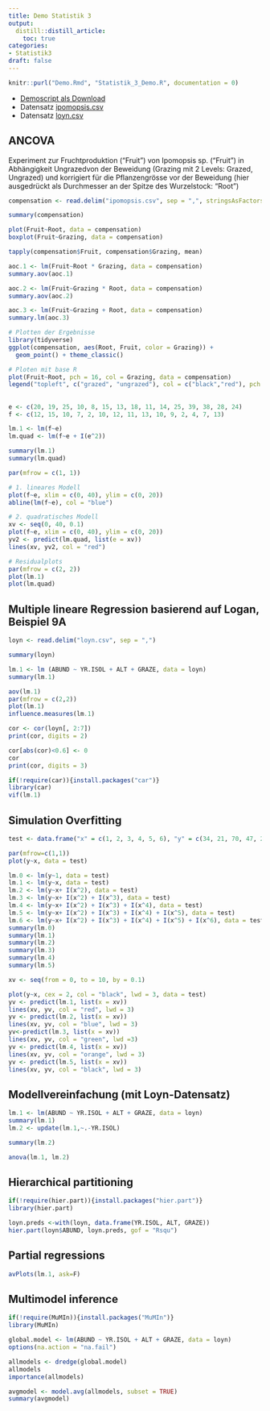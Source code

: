 ```yaml
---
title: Demo Statistik 3
output: 
  distill::distill_article:
    toc: true
categories:
- Statistik3
draft: false
---
```


```r
knitr::purl("Demo.Rmd", "Statistik_3_Demo.R", documentation = 0)
```

- [Demoscript als Download](Statistik_3_Demo_v.06.R)  
- Datensatz [ipomopsis.csv](https:///ResearchMethods-ZHAW/datasets/raw/main/statistik/ipomopsis.csv)
- Datensatz [loyn.csv](https://github.com/ResearchMethods-ZHAW/datasets/blob/main/statistik/loyn.csv)


## ANCOVA

Experiment zur Fruchtproduktion (“Fruit”) von Ipomopsis sp. (“Fruit”) in Abhängigkeit Ungrazedvon der Beweidung (Grazing mit 2 Levels: Grazed, Ungrazed) und korrigiert für die Pflanzengrösse vor der Beweidung (hier ausgedrückt als Durchmesser an der Spitze des Wurzelstock: “Root”)

```r
compensation <- read.delim("ipomopsis.csv", sep = ",", stringsAsFactors = T)
```

```r
summary(compensation)

plot(Fruit~Root, data = compensation)
boxplot(Fruit~Grazing, data = compensation)

tapply(compensation$Fruit, compensation$Grazing, mean)

aoc.1 <- lm(Fruit~Root * Grazing, data = compensation)
summary.aov(aoc.1)

aoc.2 <- lm(Fruit~Grazing * Root, data = compensation)
summary.aov(aoc.2)

aoc.3 <- lm(Fruit~Grazing + Root, data = compensation)
summary.lm(aoc.3)

# Plotten der Ergebnisse
library(tidyverse)
ggplot(compensation, aes(Root, Fruit, color = Grazing)) +
  geom_point() + theme_classic()

# Ploten mit base R
plot(Fruit~Root, pch = 16, col = Grazing, data = compensation)
legend("topleft", c("grazed", "ungrazed"), col = c("black","red"), pch = 16) 
```


## 

```r
e <- c(20, 19, 25, 10, 8, 15, 13, 18, 11, 14, 25, 39, 38, 28, 24)
f <- c(12, 15, 10, 7, 2, 10, 12, 11, 13, 10, 9, 2, 4, 7, 13)

lm.1 <- lm(f~e)
lm.quad <- lm(f~e + I(e^2))

summary(lm.1)
summary(lm.quad)

par(mfrow = c(1, 1))

# 1. lineares Modell
plot(f~e, xlim = c(0, 40), ylim = c(0, 20))
abline(lm(f~e), col = "blue")

# 2. quadratisches Modell
xv <- seq(0, 40, 0.1)
plot(f~e, xlim = c(0, 40), ylim = c(0, 20))
yv2 <- predict(lm.quad, list(e = xv))
lines(xv, yv2, col = "red")

# Residualplots
par(mfrow = c(2, 2))
plot(lm.1)
plot(lm.quad)
```

## Multiple lineare Regression basierend auf Logan, Beispiel 9A 

```r
loyn <- read.delim("loyn.csv", sep = ",")
```

```r
summary(loyn)

lm.1 <- lm (ABUND ~ YR.ISOL + ALT + GRAZE, data = loyn)
summary(lm.1)

aov(lm.1)
par(mfrow = c(2,2))
plot(lm.1)
influence.measures(lm.1)

cor <- cor(loyn[, 2:7])
print(cor, digits = 2)

cor[abs(cor)<0.6] <- 0
cor
print(cor, digits = 3)

if(!require(car)){install.packages("car")} 
library(car)
vif(lm.1)
```

## Simulation Overfitting

```r
test <- data.frame("x" = c(1, 2, 3, 4, 5, 6), "y" = c(34, 21, 70, 47, 23, 45))

par(mfrow=c(1,1))
plot(y~x, data = test)

lm.0 <- lm(y~1, data = test)
lm.1 <- lm(y~x, data = test)
lm.2 <- lm(y~x+ I(x^2), data = test)
lm.3 <- lm(y~x+ I(x^2) + I(x^3), data = test)
lm.4 <- lm(y~x+ I(x^2) + I(x^3) + I(x^4), data = test)
lm.5 <- lm(y~x+ I(x^2) + I(x^3) + I(x^4) + I(x^5), data = test)
lm.6 <- lm(y~x+ I(x^2) + I(x^3) + I(x^4) + I(x^5) + I(x^6), data = test)
summary(lm.0)
summary(lm.1)
summary(lm.2)
summary(lm.3)
summary(lm.4)
summary(lm.5)

xv <- seq(from = 0, to = 10, by = 0.1)

plot(y~x, cex = 2, col = "black", lwd = 3, data = test)
yv <- predict(lm.1, list(x = xv))
lines(xv, yv, col = "red", lwd = 3)
yv <- predict(lm.2, list(x = xv))
lines(xv, yv, col = "blue", lwd = 3)
yv<-predict(lm.3, list(x = xv))
lines(xv, yv, col = "green", lwd =3)
yv <- predict(lm.4, list(x = xv))
lines(xv, yv, col = "orange", lwd = 3)
yv <- predict(lm.5, list(x = xv))
lines(xv, yv, col = "black", lwd = 3)
```

## Modellvereinfachung (mit Loyn-Datensatz)

```r
lm.1 <- lm(ABUND ~ YR.ISOL + ALT + GRAZE, data = loyn)
summary(lm.1)
lm.2 <- update(lm.1,~.-YR.ISOL)

summary(lm.2)

anova(lm.1, lm.2)
```

## Hierarchical partitioning

```r
if(!require(hier.part)){install.packages("hier.part")}
library(hier.part)

loyn.preds <-with(loyn, data.frame(YR.ISOL, ALT, GRAZE))
hier.part(loyn$ABUND, loyn.preds, gof = "Rsqu")
```

## Partial regressions

```r
avPlots(lm.1, ask=F)
```

## Multimodel inference

```r
if(!require(MuMIn)){install.packages("MuMIn")}
library(MuMIn)

global.model <- lm(ABUND ~ YR.ISOL + ALT + GRAZE, data = loyn)
options(na.action = "na.fail")

allmodels <- dredge(global.model)
allmodels
importance(allmodels)

avgmodel <- model.avg(allmodels, subset = TRUE)
summary(avgmodel)
```
